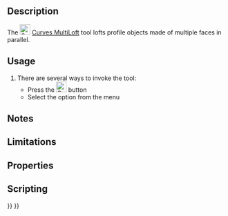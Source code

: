<languages/>
<translate>

<!--T:1-->
{{Docnav
|[[Curves_ReflectLines|ReflectLines]]
|[[Curves_BlendSurf2|BlendSurface]]
|[[Curves_Workbench|Curves]]
|IconL=Curves_ReflectLines.svg
|IconR=Curves_BlendSurf2.svg
|IconC=Curves_workbench_icon.svg
}}

<!--T:2-->
{{GuiCommand
|Name=Curves MultiLoft
|MenuLocation=Surfaces → MultiLoft
|Workbenches=[[Curves_Workbench|Curves]]
}}

==Description== <!--T:3-->

<!--T:4-->
The [[Image:Curves_MultiLoft.svg|24px]] [[Curves_MultiLoft|Curves MultiLoft]] tool lofts profile objects made of multiple faces in parallel.

==Usage== <!--T:5-->

<!--T:6-->
# There are several ways to invoke the tool:
#* Press the [[Image:Curves_MultiLoft.svg|24px]] button
#* Select the {{MenuCommand|Surfaces → MultiLoft}} option from the menu


==Notes== <!--T:7-->


==Limitations== <!--T:8-->


==Properties== <!--T:9-->


==Scripting== <!--T:10-->


<!--T:11-->
{{Docnav
|[[Curves_ReflectLines|ReflectLines]]
|[[Curves_BlendSurf2|BlendSurface]]
|[[Curves_Workbench|Curves]]
|IconL=Curves_ReflectLines.svg
|IconR=Curves_BlendSurf2.svg
|IconC=Curves_workbench_icon.svg
}}

</translate>
{{Curves Tools navi{{#translation:}}}}
{{Userdocnavi{{#translation:}}}}